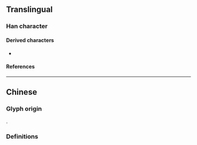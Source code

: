 {{also|小}}
{{character info}}
==Translingual==

===Han character===
{{Han char|rn=42|rad=小|as=06|sn=9|four=90990|canj=FFF,XFFF|ids=⿱⿻丨八⿰小小(G),⿱小⿰小小(T)}}

====Derived characters====
* {{l|mul|[[𫈳]]}}

====References====
{{Han ref|kx=0297.140|dkj=07498|dj=0592.050|hdz=10564.080|uh=5C1B}}

----

==Chinese==

===Glyph origin===
{{zh-etym-triple|小}}.

===Definitions===
{{zh-see|麼|a}}